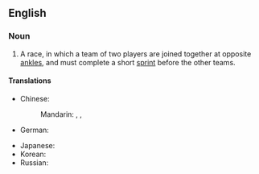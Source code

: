 ==English==
{{wikipedia}}
===Noun===
{{en-noun|head=[[three]]-[[legged]] [[race]]}}

# {{context|games|racing|lang=en}} A race, in which a team of two players are joined together at opposite [[ankle]]s, and must complete a short [[sprint]] before the other teams.

====Translations====
{{trans-top|a type of race, game}}
* Chinese:
*: Mandarin: {{t|cmn| 二人三足|tr=èrrénsānzú|sc=Hani}}, {{t|cmn|兩人三腳|sc=Hani}}, {{t|cmn|两人三脚|tr=liǎngrénsānjiǎo|sc=Hani}}
* German: {{t|de|Dreibeinlauf|m}}
{{trans-mid}}
* Japanese: {{t|ja|二人三脚|tr=ににんさんきゃく, nininsankyaku}}
* Korean: {{t|ko|이인삼각}}
* Russian: {{t|ru|бег па́рами|m}}
{{trans-bottom}}